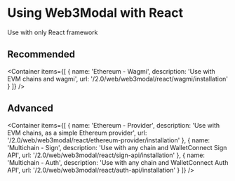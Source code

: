 
# Using Web3Modal with React

Use with only React framework

## Recommended

<Container
  items={[
    {
      name: 'Ethereum - Wagmi',
      description: 'Use with EVM chains and wagmi',
      url: '/2.0/web/web3modal/react/wagmi/installation'
    }
  ]}
/>

## Advanced

<Container
  items={[
    {
      name: 'Ethereum - Provider',
      description: 'Use with EVM chains, as a simple Ethereum provider',
      url: '/2.0/web/web3modal/react/ethereum-provider/installation'
    },
    {
      name: 'Multichain - Sign',
      description: 'Use with any chain and WalletConnect Sign API',
      url: '/2.0/web/web3modal/react/sign-api/installation'
    },
    {
      name: 'Multichain - Auth',
      description: 'Use with any chain and WalletConnect Auth API',
      url: '/2.0/web/web3modal/react/auth-api/installation'
    }
  ]}
/>
